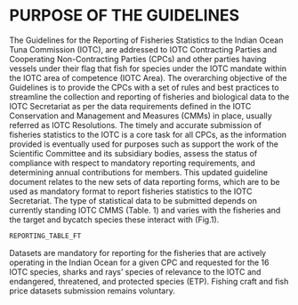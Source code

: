 # PURPOSE OF THE GUIDELINES

The Guidelines for the Reporting of Fisheries Statistics to the Indian Ocean Tuna Commission (IOTC), are addressed to IOTC Contracting Parties and Cooperating Non-Contracting Parties (CPCs) and other parties having vessels under their flag that fish for species under the IOTC mandate within the IOTC area of competence (IOTC Area). The overarching objective of the Guidelines is to provide the CPCs with a set of rules and best practices to streamline the collection and reporting of fisheries and biological data to the IOTC Secretariat as per the data requirements defined in the IOTC Conservation and Management and Measures (CMMs) in place, usually referred as IOTC Resolutions. 
The timely and accurate submission of fisheries statistics to the IOTC is a core task for all CPCs, as the information provided is eventually used for purposes such as support the work of the Scientific Committee and its subsidiary bodies, assess the status of compliance with respect to mandatory reporting requirements, and determining annual contributions for members.
This updated guideline document relates to the new sets of data reporting forms, which are to be used as mandatory format to report fisheries statistics to the IOTC Secretariat. 
The type of statistical data to be submitted depends on currently standing IOTC CMMS (Table. 1) and varies with the fisheries and the target and bycatch species these interact with (Fig.1).


```r
REPORTING_TABLE_FT
```

<!-- Table 1 to check to be aligned with Resolution dataset and data elements, we discussed about don't include the forms reference in this first table -->

Datasets are mandatory for reporting for the fisheries that are actively operating in the Indian Ocean for a given CPC and requested for the 16 IOTC species, sharks and rays’ species of relevance to the IOTC and endangered, threatened, and protected species (ETP). Fishing craft and fish price datasets submission remains voluntary. 


<!-- Redo/ review  figure 1 . IOTC reference data requirements by species and fisheries according IOTC Resolutions -->